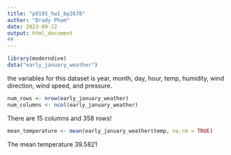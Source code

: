 ```yaml
---
title: "p8105_hw1_bp2678"
author: "Brady Pham"
date: 2023-09-22
output: html_document
## 
---
```

```r
library(moderndive)
data("early_january_weather")

```

the variables for this dataset is year, month, day, hour, temp, humidity, wind direction,
wind speed, and pressure. 

```r
num_rows <- nrow(early_january_weather)
num_columns <- ncol(early_january_weather)

```

There are 15 columns and 358 rows! 

```r
mean_temperature <- mean(early_january_weather$temp, na.rm = TRUE)

```

The mean temperature 39.5821


